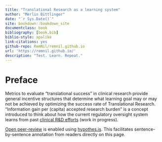 ```yaml
---
title: "Translational Research as a learning system"
author: "Merlin Bittlinger"
date: "`r Sys.Date()`"
site: bookdown::bookdown_site
documentclass: book
bibliography: [book.bib]
biblio-style: apalike
link-citations: yes
github-repo: RemNil/remnil.github.io
url: 'https://remnil.github.io/'
description: "Test. Learn. Repeat."
---
```


# Preface {-}
Metrics to evaluate "translational success" in clinical research provide general incentive structures that determine what learning goal may or may not be achieved by optimizing the success rate of Translational Research. "Information gain per (capita) accepted research burden" is a concept introduced to think about how the current regulatory oversight system learns from past [clinical R&D efforts](https://www.ema.europa.eu/en/human-regulatory/research-development) (work in progress).

[Open peer-review](http://www.openreviewtoolkit.org/) is enabled using [hypothes.is](https://web.hypothes.is/). This facilitates sentence-by-sentence annotation from readers directly on this page.

